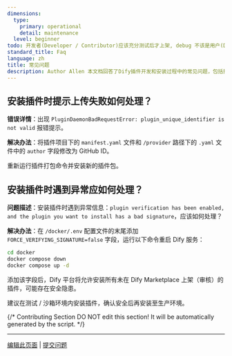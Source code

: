```yaml
---
dimensions:
  type:
    primary: operational
    detail: maintenance
  level: beginner
todo: 开发者(Developer / Contributor)应该充分测试后才上架, debug 不该是用户(Dify User / Consumer) 该做的事.
standard_title: Faq
language: zh
title: 常见问题
description: Author Allen 本文档回答了Dify插件开发和安装过程中的常见问题，包括插件上传失败的解决方法（修改author字段）以及如何处理插件安装过程中的验证异常（设置FORCE_VERIFYING_SIGNATURE环境变量）。
---
```


## 安装插件时提示上传失败如何处理？

**错误详情**：出现 `PluginDaemonBadRequestError: plugin_unique_identifier is not valid` 报错提示。

**解决办法**：将插件项目下的 `manifest.yaml` 文件和 `/provider` 路径下的 `.yaml` 文件中的 `author` 字段修改为 GitHub ID。

重新运行插件打包命令并安装新的插件包。

## 安装插件时遇到异常应如何处理？

**问题描述**：安装插件时遇到异常信息：`plugin verification has been enabled, and the plugin you want to install has a bad signature`，应该如何处理？

**解决办法**：在 `/docker/.env` 配置文件的末尾添加 `FORCE_VERIFYING_SIGNATURE=false` 字段，运行以下命令重启 Dify 服务：

```bash
cd docker
docker compose down
docker compose up -d
```

添加该字段后，Dify 平台将允许安装所有未在 Dify Marketplace 上架（审核）的插件，可能存在安全隐患。

建议在测试 / 沙箱环境内安装插件，确认安全后再安装至生产环境。

{/*
Contributing Section
DO NOT edit this section!
It will be automatically generated by the script.
*/}

---

[编辑此页面](https://github.com/langgenius/dify-docs/edit/main/plugin-dev-zh/0331-faq.mdx) | [提交问题](https://github.com/langgenius/dify-docs/issues/new?template=docs.yml)

